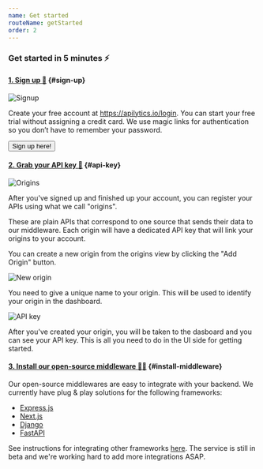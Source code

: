 ```yaml
---
name: Get started
routeName: getStarted
order: 2
---
```


### Get started in 5 minutes ⚡

#### [1. Sign up 🚀](#sign-up) {#sign-up}

![Signup](/mock-ups/signup.png)

Create your free account at <ExternalLink href="/login">https://apilytics.io/login</ExternalLink>.
You can start your free trial without assigning a credit card. We use magic links for authentication
so you don’t have to remember your password.

<Link href="/login">
  <Button className="btn-primary btn-outline mt-4">Sign up here!</Button>
</Link>

#### [2. Grab your API key 🔑](#api-key) {#api-key}

![Origins](/mock-ups/origins.png)

After you've signed up and finished up your account,
you can register your APIs using what we call "origins".

These are plain APIs that correspond to one source that sends their data to our middleware.
Each origin will have a dedicated API key that will link your origins to your account.

You can create a new origin from the origins view by clicking the "Add Origin" button.

![New origin](/mock-ups/new-origin.png)

You need to give a unique name to your origin.
This will be used to identify your origin in the dashboard.

![API key](/mock-ups/api-key.png)

After you've created your origin, you will be taken to the dasboard and you can see your API key.
This is all you need to do in the UI side for getting started.

#### [3. Install our open-source middleware 👨‍💻](#install-middleware) {#install-middleware}

Our open-source middlewares are easy to integrate with your backend.
We currently have plug & play solutions for the following frameworks:

- [Express.js](/docs/node)
- [Next.js](/docs/node)
- [Django](/docs/python)
- [FastAPI](/docs/python)

See instructions for integrating other frameworks [here](/docs/byom).
The service is still in beta and we're working hard to add more integrations ASAP.
